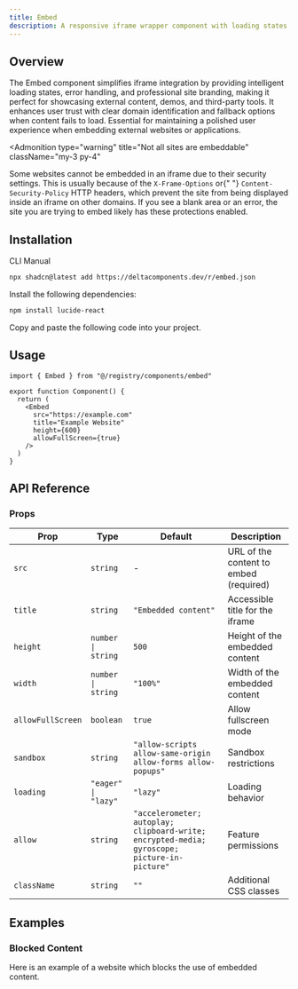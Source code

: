 ```yaml
---
title: Embed
description: A responsive iframe wrapper component with loading states, error handling, and site branding for seamless content embedding.
---
```


<ComponentPreview name="embed-demo" />

## Overview

The Embed component simplifies iframe integration by providing intelligent loading states, error handling, and professional site branding, making it perfect for showcasing external content, demos, and third-party tools. It enhances user trust with clear domain identification and fallback options when content fails to load. Essential for maintaining a polished user experience when embedding external websites or applications.

<Admonition
  type="warning"
  title="Not all sites are embeddable"
  className="my-3 py-4"
>
  Some websites cannot be embedded in an iframe due to their security settings.
  This is usually because of the <code>X-Frame-Options</code> or{" "}
  <code>Content-Security-Policy</code> HTTP headers, which prevent the site from
  being displayed inside an iframe on other domains. If you see a blank area or
  an error, the site you are trying to embed likely has these protections
  enabled.
</Admonition>

## Installation

<Tabs defaultValue="cli">

<TabsList>
  <TabsTrigger value="cli">CLI</TabsTrigger>
  <TabsTrigger value="manual">Manual</TabsTrigger>
</TabsList>

<TabsContent value="cli">

```bash
npx shadcn@latest add https://deltacomponents.dev/r/embed.json
```

</TabsContent>

<TabsContent value="manual">

<Steps>

<Step>Install the following dependencies:</Step>

```bash
npm install lucide-react
```

<Step>Copy and paste the following code into your project.</Step>

<ComponentSource name="embed" />

</Steps>

</TabsContent>

</Tabs>

## Usage

```tsx
import { Embed } from "@/registry/components/embed"

export function Component() {
  return (
    <Embed
      src="https://example.com"
      title="Example Website"
      height={600}
      allowFullScreen={true}
    />
  )
}
```

## API Reference

### Props

<div className="overflow-x-auto">

| Prop              | Type                | Default                                                                                      | Description                            |
| ----------------- | ------------------- | -------------------------------------------------------------------------------------------- | -------------------------------------- |
| `src`             | `string`            | -                                                                                            | URL of the content to embed (required) |
| `title`           | `string`            | `"Embedded content"`                                                                         | Accessible title for the iframe        |
| `height`          | `number \| string`  | `500`                                                                                        | Height of the embedded content         |
| `width`           | `number \| string`  | `"100%"`                                                                                     | Width of the embedded content          |
| `allowFullScreen` | `boolean`           | `true`                                                                                       | Allow fullscreen mode                  |
| `sandbox`         | `string`            | `"allow-scripts allow-same-origin allow-forms allow-popups"`                                 | Sandbox restrictions                   |
| `loading`         | `"eager" \| "lazy"` | `"lazy"`                                                                                     | Loading behavior                       |
| `allow`           | `string`            | `"accelerometer; autoplay; clipboard-write; encrypted-media; gyroscope; picture-in-picture"` | Feature permissions                    |
| `className`       | `string`            | `""`                                                                                         | Additional CSS classes                 |

</div>

## Examples

### Blocked Content

Here is an example of a website which blocks the use of embedded content.

<ComponentPreview name="embed-blocked-demo" />
